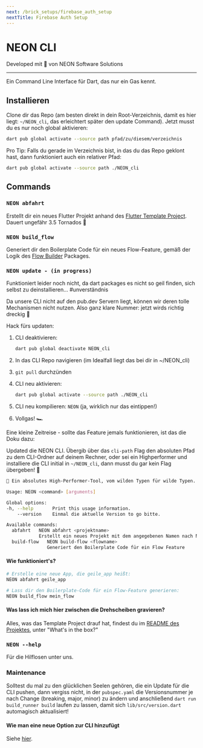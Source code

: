 ```yaml
---
next: /brick_setups/firebase_auth_setup
nextTitle: Firebase Auth Setup
---
```


# NEON CLI

Developed mit 💙 von NEON Software Solutions

---

Ein Command Line Interface für Dart, das nur ein Gas kennt.

## Installieren

Clone dir das Repo (am besten direkt in dein Root-Verzeichnis, damit es hier liegt: ```~/NEON_cli```, das erleichtert später den update Command). Jetzt musst du es nur noch global aktivieren:

```sh
dart pub global activate --source path pfad/zu/diesem/verzeichnis
```

Pro Tip: Falls du gerade im Verzeichnis bist, in das du das Repo geklont hast, dann funktioniert auch ein relativer Pfad:

```sh
dart pub global activate --source path ./NEON_cli
```

## Commands

### `NEON abfahrt`

Erstellt dir ein neues Flutter Projekt anhand des [Flutter Template Project][template_project_link]. Dauert ungefähr 3.5 Tornados 🍺

### `NEON build_flow`

Generiert dir den Boilerplate Code für ein neues Flow-Feature, gemäß der Logik des [Flow Builder][flow_builder_link] Packages.

### `NEON update - (in progress)`

Funktioniert leider noch nicht, da dart packages es nicht so geil finden, sich selbst zu deinstallieren... #unverständnis

Da unsere CLI nicht auf den pub.dev Servern liegt, können wir deren tolle Mechanismen nicht nutzen. Also ganz klare Nummer: jetzt wirds richtig dreckig 🐷

Hack fürs updaten:

1. CLI deaktivieren:

    ```sh
    dart pub global deactivate NEON_cli
    ```

2. In das CLI Repo navigieren (im Idealfall liegt das bei dir in ~/NEON_cli)
3. ```git pull``` durchzünden
4. CLI neu aktivieren:

    ```sh
    dart pub global activate --source path ./NEON_cli
    ```

5. CLI neu kompilieren: ```NEON``` (ja, wirklich nur das eintippen!)
6. Vollgas! 🏎

Eine kleine Zeitreise - sollte das Feature jemals funktionieren, ist das die Doku dazu:

Updated die NEON CLI. Übergib über das ```cli-path``` Flag den absoluten Pfad zu dem CLI-Ordner auf deinem Rechner, oder sei ein Highperformer und installiere die CLI initial in ```~/NEON_cli```, dann musst du gar kein Flag übergeben! 😤

```sh
🥵 Ein absolutes High-Performer-Tool, vom wilden Typen für wilde Typen.

Usage: NEON <command> [arguments]

Global options:
-h, --help       Print this usage information.
    --version    Einmal die aktuelle Version to go bitte.

Available commands:
  abfahrt   NEON abfahrt <projektname>
            Erstellt ein neues Projekt mit dem angegebenen Namen nach NEON Maßstäben (to the 🌝) im aktuellen Verzeichnis.
  build-flow   NEON build-flow <flowname>
               Generiert den Boilerplate Code für ein Flow Feature
```

#### Wie funktioniert's?

```sh
# Erstelle eine neue App, die geile_app heißt:
NEON abfahrt geile_app
```

```sh
# Lass dir den Boilerplate-Code für ein Flow-Feature generieren:
NEON build_flow mein_flow
```

#### Was lass ich mich hier zwischen die Drehscheiben gravieren?

Alles, was das Template Project drauf hat, findest du im [README des Projektes][template_project_link], unter "What's in the box?"

### `NEON --help`

Für die Hilflosen unter uns.

### Maintenance

Solltest du mal zu den glücklichen Seelen gehören, die ein Update für die CLI pushen, dann vergiss nicht, in der ```pubspec.yaml``` die Versionsnummer je nach Change (breaking, major, minor) zu ändern und anschließend ```dart run build_runner build``` laufen zu lassen, damit sich ```lib/src/version.dart``` automagisch aktualisiert!

#### Wie man eine neue Option zur CLI hinzufügt

Siehe [hier][cli_bricks_link].

[template_project_link]: https://github.com/NEON-Software-Solutions/NEON_template_project
[flow_builder_link]: https://pub.dev/packages/flow_builder
[cli_bricks_link]: https://github.com/NEON-Software-Solutions/NEON_bricks
